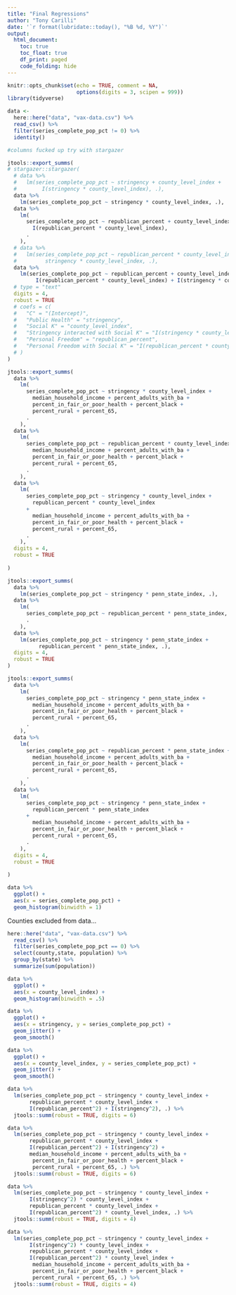 ```yaml
---
title: "Final Regressions"
author: "Tony Carilli"
date: '`r format(lubridate::today(), "%B %d, %Y")`'
output: 
  html_document:
    toc: true
    toc_float: true
    df_print: paged
    code_folding: hide
---
```


```r
knitr::opts_chunk$set(echo = TRUE, comment = NA,
                      options(digits = 3, scipen = 999))
library(tidyverse)
```

```r
data <-
  here::here("data", "vax-data.csv") %>%
  read_csv() %>% 
  filter(series_complete_pop_pct != 0) %>%
  identity()
```

```r

#columns fucked up try with stargazer

jtools::export_summs(
# stargazer::stargazer(
  # data %>%
  #   lm(series_complete_pop_pct ~ stringency + county_level_index +
  #        I(stringency * county_level_index), .),
  data %>% 
    lm(series_complete_pop_pct ~ stringency * county_level_index, .),
  data %>%
    lm(
      series_complete_pop_pct ~ republican_percent + county_level_index + 
        I(republican_percent * county_level_index),
      .
    ),
  # data %>% 
  #   lm(series_complete_pop_pct ~ republican_percent * county_level_index +
  #         stringency * county_level_index, .),
  data %>% 
    lm(series_complete_pop_pct ~ republican_percent + county_level_index + stringency + 
         I(republican_percent * county_level_index) + I(stringency * county_level_index), .),
  # type = "text"
  digits = 4,
  robust = TRUE
  # coefs = c(
  #   "C" = "(Intercept)",
  #   "Public Health" = "stringency",
  #   "Social K" = "county_level_index",
  #   "Stringency interacted with Social K" = "I(stringency * county_level_index)",
  #   "Personal Freedom" = "republican_percent",
  #   "Personal Freedom with Social K" = "I(republican_percent * county_level_index)"
  # )
)
```

```r
jtools::export_summs(
  data %>%
    lm(
      series_complete_pop_pct ~ stringency * county_level_index +
        median_household_income + percent_adults_with_ba +
        percent_in_fair_or_poor_health + percent_black +
        percent_rural + percent_65,
      .
    ),
  data %>%
    lm(
      series_complete_pop_pct ~ republican_percent * county_level_index + 
        median_household_income + percent_adults_with_ba +
        percent_in_fair_or_poor_health + percent_black +
        percent_rural + percent_65,
      .
    ),
  data %>%
    lm(
      series_complete_pop_pct ~ stringency * county_level_index +
        republican_percent * county_level_index
      +
        median_household_income + percent_adults_with_ba +
        percent_in_fair_or_poor_health + percent_black +
        percent_rural + percent_65,
      .
    ),
  digits = 4,
  robust = TRUE
  
)
```


```r
 
jtools::export_summs(
  data %>%
    lm(series_complete_pop_pct ~ stringency * penn_state_index, .),
  data %>%
    lm(
      series_complete_pop_pct ~ republican_percent * penn_state_index,
      .
    ),
  data %>% 
    lm(series_complete_pop_pct ~ stringency * penn_state_index +
          republican_percent * penn_state_index, .),
  digits = 4,
  robust = TRUE
)
```

```r
jtools::export_summs(
  data %>%
    lm(
      series_complete_pop_pct ~ stringency * penn_state_index +
        median_household_income + percent_adults_with_ba +
        percent_in_fair_or_poor_health + percent_black +
        percent_rural + percent_65,
      .
    ),
  data %>%
    lm(
      series_complete_pop_pct ~ republican_percent * penn_state_index + 
        median_household_income + percent_adults_with_ba +
        percent_in_fair_or_poor_health + percent_black +
        percent_rural + percent_65,
      .
    ),
  data %>%
    lm(
      series_complete_pop_pct ~ stringency * penn_state_index +
        republican_percent * penn_state_index
      +
        median_household_income + percent_adults_with_ba +
        percent_in_fair_or_poor_health + percent_black +
        percent_rural + percent_65,
      .
    ),
  digits = 4,
  robust = TRUE
  
)
```


```r
data %>% 
  ggplot() + 
  aes(x = series_complete_pop_pct) + 
  geom_histogram(binwidth = 1)
```

Counties excluded from data...

```r
here::here("data", "vax-data.csv") %>%
  read_csv() %>% 
  filter(series_complete_pop_pct == 0) %>% 
  select(county,state, population) %>% 
  group_by(state) %>% 
  summarize(sum(population))
```

```r
data %>% 
  ggplot() + 
  aes(x = county_level_index) + 
  geom_histogram(binwidth = .5)
```


```r
data %>% 
  ggplot() + 
  aes(x = stringency, y = series_complete_pop_pct) + 
  geom_jitter() + 
  geom_smooth()
```

```r
data %>% 
  ggplot() + 
  aes(x = county_level_index, y = series_complete_pop_pct) + 
  geom_jitter() + 
  geom_smooth()
```

```r
data %>% 
  lm(series_complete_pop_pct ~ stringency * county_level_index + 
       republican_percent * county_level_index + 
       I(republican_percent^2) + I(stringency^2), .) %>% 
  jtools::summ(robust = TRUE, digits = 6)

data %>% 
  lm(series_complete_pop_pct ~ stringency * county_level_index + 
       republican_percent * county_level_index + 
       I(republican_percent^2) + I(stringency^2) +
       median_household_income + percent_adults_with_ba +
        percent_in_fair_or_poor_health + percent_black +
        percent_rural + percent_65, .) %>% 
  jtools::summ(robust = TRUE, digits = 6)
```

```r
data %>% 
  lm(series_complete_pop_pct ~ stringency * county_level_index +
       I(stringency^2) * county_level_index + 
       republican_percent * county_level_index + 
       I(republican_percent^2) * county_level_index, .) %>% 
  jtools::summ(robust = TRUE, digits = 4)

data %>% 
  lm(series_complete_pop_pct ~ stringency * county_level_index +
       I(stringency^2) * county_level_index + 
       republican_percent * county_level_index + 
       I(republican_percent^2) * county_level_index +
        median_household_income + percent_adults_with_ba +
        percent_in_fair_or_poor_health + percent_black +
        percent_rural + percent_65, .) %>% 
  jtools::summ(robust = TRUE, digits = 4)

```

